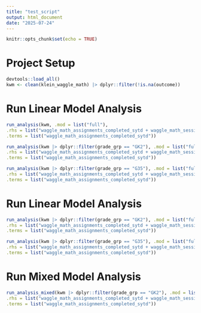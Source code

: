 ```yaml
---
title: "test_script"
output: html_document
date: "2025-07-24"
---
```


```r
knitr::opts_chunk$set(echo = TRUE)
```


# Project Setup

```r
devtools::load_all()
kwm <- clean(klein_waggle_math) |> dplyr::filter(!is.na(outcome))
```


# Run Linear Model Analysis

```r
run_analysis(kwm, .mod = list("full"),
.rhs = list("waggle_math_assignments_completed_sytd + waggle_math_session_count_sytd + waggle_math_total_time_sytd_minutes"),
.terms = list("waggle_math_assignments_completed_sytd"))

run_analysis(kwm |> dplyr::filter(grade_grp == "GK2"), .mod = list("full"),
.rhs = list("waggle_math_assignments_completed_sytd + waggle_math_session_count_sytd + waggle_math_total_time_sytd_minutes"),
.terms = list("waggle_math_assignments_completed_sytd"))

run_analysis(kwm |> dplyr::filter(grade_grp == "G35"), .mod = list("full"),
.rhs = list("waggle_math_assignments_completed_sytd + waggle_math_session_count_sytd + waggle_math_total_time_sytd_minutes"),
.terms = list("waggle_math_assignments_completed_sytd"))
```


# Run Linear Model Analysis

```r
run_analysis(kwm |> dplyr::filter(grade_grp == "GK2"), .mod = list("full"),
.rhs = list("waggle_math_assignments_completed_sytd + waggle_math_session_count_sytd + waggle_math_total_time_sytd_minutes + grade"),
.terms = list("waggle_math_assignments_completed_sytd"))

run_analysis(kwm |> dplyr::filter(grade_grp == "G35"), .mod = list("full"),
.rhs = list("waggle_math_assignments_completed_sytd + waggle_math_session_count_sytd + waggle_math_total_time_sytd_minutes + grade"),
.terms = list("waggle_math_assignments_completed_sytd"))
```


# Run Mixed Model Analysis

```r
run_analysis_mixed(kwm |> dplyr::filter(grade_grp == "GK2"), .mod = list("full"),
.rhs = list("waggle_math_assignments_completed_sytd + waggle_math_session_count_sytd + waggle_math_total_time_sytd_minutes + grade + (1|school_pid)"),
.terms = list("waggle_math_assignments_completed_sytd"))
```

